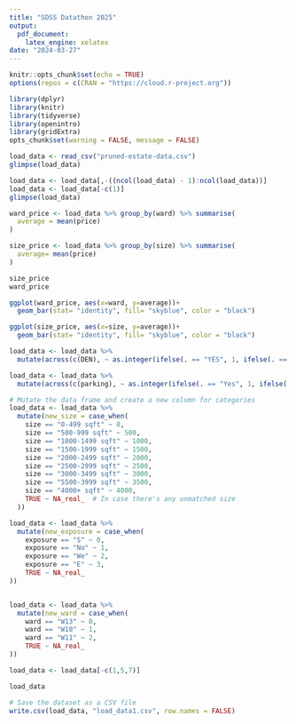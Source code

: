 ```yaml
---
title: "SDSS Datathon 2025"
output: 
  pdf_document:
    latex_engine: xelatex
date: "2024-03-27"
---
```


```r
knitr::opts_chunk$set(echo = TRUE)
options(repos = c(CRAN = "https://cloud.r-project.org"))
```

```r
library(dplyr)
library(knitr)
library(tidyverse)
library(openintro)
library(gridExtra)
opts_chunk$set(warning = FALSE, message = FALSE)
```

```r
load_data <- read_csv("pruned-estate-data.csv")
glimpse(load_data)
```

```r
load_data <- load_data[,-((ncol(load_data) - 1):ncol(load_data))]
load_data <- load_data[-c(1)]
glimpse(load_data)

```

```r
ward_price <- load_data %>% group_by(ward) %>% summarise(
  average = mean(price)
)

size_price <- load_data %>% group_by(size) %>% summarise(
  average= mean(price)
)

size_price
ward_price

ggplot(ward_price, aes(x=ward, y=average))+
  geom_bar(stat= "identity", fill= "skyblue", color = "black")

ggplot(size_price, aes(x=size, y=average))+
  geom_bar(stat= "identity", fill= "skyblue", color = "black")
```




```r
load_data <- load_data %>% 
  mutate(across(c(DEN), ~ as.integer(ifelse(. == "YES", 1, ifelse(. == "No", 0, .)))))

load_data <- load_data %>% 
  mutate(across(c(parking), ~ as.integer(ifelse(. == "Yes", 1, ifelse(. == "N", 0, .)))))

# Mutate the data frame and create a new column for categories
load_data <- load_data %>%
  mutate(new_size = case_when(
    size == "0-499 sqft" ~ 0,
    size == "500-999 sqft" ~ 500,
    size == "1000-1499 sqft" ~ 1000,
    size == "1500-1999 sqft" ~ 1500,
    size == "2000-2499 sqft" ~ 2000,
    size == "2500-2999 sqft" ~ 2500,
    size == "3000-3499 sqft" ~ 3000,
    size == "5500-3999 sqft" ~ 3500,
    size == "4000+ sqft" ~ 4000,
    TRUE ~ NA_real_  # In case there's any unmatched size
  ))

load_data <- load_data %>%
  mutate(new_exposure = case_when(
    exposure == "S" ~ 0,
    exposure == "No" ~ 1,
    exposure == "We" ~ 2,
    exposure == "E" ~ 3,
    TRUE ~ NA_real_
))


load_data <- load_data %>%
  mutate(new_ward = case_when(
    ward == "W13" ~ 0,
    ward == "W10" ~ 1,
    ward == "W11" ~ 2,
    TRUE ~ NA_real_
))

load_data <- load_data[-c(1,5,7)]

load_data
``` 



```r
# Save the dataset as a CSV file
write.csv(load_data, "load_data1.csv", row.names = FALSE)
```


